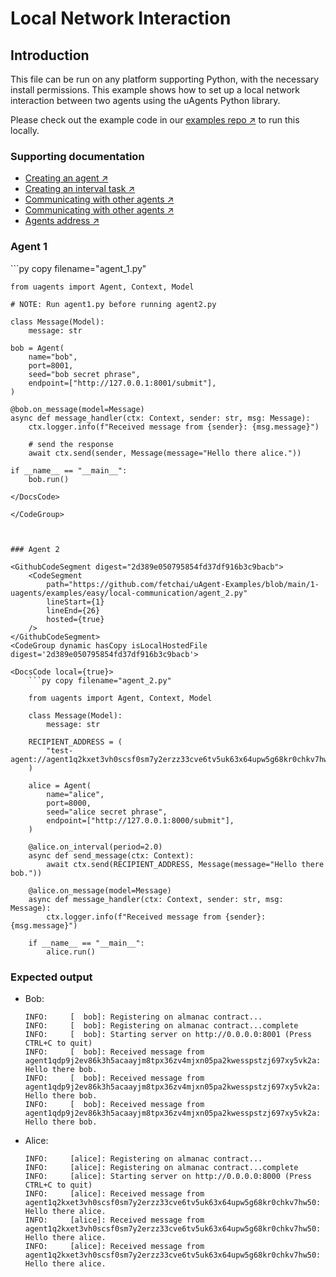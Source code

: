 
# Local Network Interaction

## Introduction

This file can be run on any platform supporting Python, with the necessary install permissions. This example shows how to set up a local network interaction between two agents using the uAgents Python library.

Please check out the example code in our [examples repo ↗️](https://github.com/fetchai/uAgent-Examples/tree/main/1-uagents/examples/easy/local-communication) to run this locally.

### Supporting documentation

- [Creating an agent ↗️](/guides/agents/create-a-uagent)
- [Creating an interval task ↗️](/guides/agents/interval-task)
- [Communicating with other agents ↗️](/guides/agents/communicating-with-other-agents)
- [Communicating with other agents ↗️](/guides/agents/communicating-with-other-agents)
- [Agents address ↗️](/guides/agents/getting-started/getting-uagent-address)

### Agent 1

<GithubCodeSegment digest="f0f958fe26918f1100eb2e1a2cf98a1d">
    <CodeSegment
        path="https://github.com/fetchai/uAgent-Examples/blob/main/1-uagents/examples/easy/local-communication/agent_1.py"
        lineStart={1}
        lineEnd={23}
        hosted={true}
    />
</GithubCodeSegment>
<CodeGroup dynamic hasCopy isLocalHostedFile digest='f0f958fe26918f1100eb2e1a2cf98a1d'>

<DocsCode local={true}>
	```py copy filename="agent_1.py"

	from uagents import Agent, Context, Model
	 
	# NOTE: Run agent1.py before running agent2.py
	 
	class Message(Model):
	    message: str
	 
	bob = Agent(
	    name="bob",
	    port=8001,
	    seed="bob secret phrase",
	    endpoint=["http://127.0.0.1:8001/submit"],
	)
	 
	@bob.on_message(model=Message)
	async def message_handler(ctx: Context, sender: str, msg: Message):
	    ctx.logger.info(f"Received message from {sender}: {msg.message}")
	 
	    # send the response
	    await ctx.send(sender, Message(message="Hello there alice."))
	 
	if __name__ == "__main__":
	    bob.run()

```
</DocsCode>

</CodeGroup>



### Agent 2

<GithubCodeSegment digest="2d389e050795854fd37df916b3c9bacb">
    <CodeSegment
        path="https://github.com/fetchai/uAgent-Examples/blob/main/1-uagents/examples/easy/local-communication/agent_2.py"
        lineStart={1}
        lineEnd={26}
        hosted={true}
    />
</GithubCodeSegment>
<CodeGroup dynamic hasCopy isLocalHostedFile digest='2d389e050795854fd37df916b3c9bacb'>

<DocsCode local={true}>
	```py copy filename="agent_2.py"

	from uagents import Agent, Context, Model
	 
	class Message(Model):
	    message: str
	 
	RECIPIENT_ADDRESS = (
	    "test-agent://agent1q2kxet3vh0scsf0sm7y2erzz33cve6tv5uk63x64upw5g68kr0chkv7hw50"
	)
	 
	alice = Agent(
	    name="alice",
	    port=8000,
	    seed="alice secret phrase",
	    endpoint=["http://127.0.0.1:8000/submit"],
	)
	 
	@alice.on_interval(period=2.0)
	async def send_message(ctx: Context):
	    await ctx.send(RECIPIENT_ADDRESS, Message(message="Hello there bob."))
	 
	@alice.on_message(model=Message)
	async def message_handler(ctx: Context, sender: str, msg: Message):
	    ctx.logger.info(f"Received message from {sender}: {msg.message}")
	 
	if __name__ == "__main__":
	    alice.run()

```
</DocsCode>

</CodeGroup>



### Expected output

- Bob:

    ```
    INFO:     [  bob]: Registering on almanac contract...
    INFO:     [  bob]: Registering on almanac contract...complete
    INFO:     [  bob]: Starting server on http://0.0.0.0:8001 (Press CTRL+C to quit)
    INFO:     [  bob]: Received message from agent1qdp9j2ev86k3h5acaayjm8tpx36zv4mjxn05pa2kwesspstzj697xy5vk2a: Hello there bob.
    INFO:     [  bob]: Received message from agent1qdp9j2ev86k3h5acaayjm8tpx36zv4mjxn05pa2kwesspstzj697xy5vk2a: Hello there bob.
    INFO:     [  bob]: Received message from agent1qdp9j2ev86k3h5acaayjm8tpx36zv4mjxn05pa2kwesspstzj697xy5vk2a: Hello there bob.
    ```

- Alice:

    ```
    INFO:     [alice]: Registering on almanac contract...
    INFO:     [alice]: Registering on almanac contract...complete
    INFO:     [alice]: Starting server on http://0.0.0.0:8000 (Press CTRL+C to quit)
    INFO:     [alice]: Received message from agent1q2kxet3vh0scsf0sm7y2erzz33cve6tv5uk63x64upw5g68kr0chkv7hw50: Hello there alice.
    INFO:     [alice]: Received message from agent1q2kxet3vh0scsf0sm7y2erzz33cve6tv5uk63x64upw5g68kr0chkv7hw50: Hello there alice.
    INFO:     [alice]: Received message from agent1q2kxet3vh0scsf0sm7y2erzz33cve6tv5uk63x64upw5g68kr0chkv7hw50: Hello there alice.
    ```
